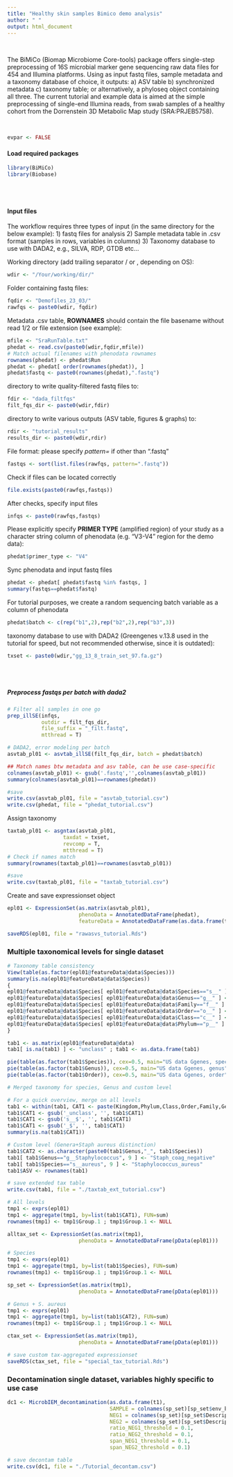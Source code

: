 ```yaml
---
title: "Healthy skin samples Bimico demo analysis"
author: " "
output: html_document
---
```


<br>


The BiMiCo (Biomap Microbiome Core-tools) package offers single-step preprocessing of 16S microbial marker gene sequencing raw data files for 454 and Illumina platforms. Using as input fastq files, sample metadata and a taxonomy database of choice, it outputs: a) ASV table b) synchronized metadata c) taxonomy table; or alternatively, a phyloseq object containing all three. 
The current tutorial and example data is aimed at the simple preprocessing of single-end Illumina reads, from swab samples of a healthy cohort from the Dorrenstein 3D Metabolic Map study (SRA:PRJEB5758).

<br>

```r
evpar <- FALSE
```

#### Load required packages

```r
library(BiMiCo)
library(Biobase)
```

<br>
<br>

#### Input files

The workflow requires three types of input (in the same directory for the below example): 1) fastq files for analysis 2) Sample metadata table in .csv format (samples in rows, variables in columns) 3) Taxonomy database to use with DADA2, e.g., SILVA, RDP, GTDB etc...

Working directory (add trailing separator / or \, depending on OS):
```r
wdir <- "/Your/working/dir/"
```
Folder containing fastq files:
```r
fqdir <- "Demofiles_23_03/"
rawfqs <- paste0(wdir, fqdir)
```
Metadata .csv table, **ROWNAMES** should contain the file basename without read 1/2 or file extension (see example):
```r
mfile <- "SraRunTable.txt"
phedat <- read.csv(paste0(wdir,fqdir,mfile))
# Match actual filenames with phenodata rownames
rownames(phedat) <- phedat$Run
phedat <- phedat[ order(rownames(phedat)), ]
phedat$fastq <- paste0(rownames(phedat),".fastq")
```
directory to write quality-filtered fastq files to:
```r
fdir <- "dada_filtfqs"
filt_fqs_dir <- paste0(wdir,fdir)
```
directory to write various outputs (ASV table, figures & graphs) to:
```r
rdir <- "tutorial_results"
results_dir <- paste0(wdir,rdir)
```
File format: please specify *pattern=* if other than ".fastq"
```r
fastqs <- sort(list.files(rawfqs, pattern=".fastq"))
```
Check if files can be located correctly
```r
file.exists(paste0(rawfqs,fastqs))
```
After checks, specify input files
```r
infqs <- paste0(rawfqs,fastqs)
```
Please explicitly specify **PRIMER TYPE** (amplified region) of your study as a character string column of phenodata (e.g. "V3-V4" region for the demo data):
```r
phedat$primer_type <- "V4"
```
Sync phenodata and input fastq files
```r
phedat <- phedat[ phedat$fastq %in% fastqs, ]
summary(fastqs==phedat$fastq)
```
For tutorial purposes, we create a random sequencing batch variable as a column of phenodata
```r
phedat$batch <- c(rep("b1",2),rep("b2",2),rep("b3",3))
```
taxonomy database to use with DADA2 (Greengenes v.13.8 used in the tutorial for speed, but not recommended otherwise, since it is outdated):
```r
txset <- paste0(wdir,"gg_13_8_train_set_97.fa.gz")
```

<br>
<br>

##### Preprocess fastqs per batch with dada2
```r

# Filter all samples in one go
prep_illSE(infqs, 
           outdir = filt_fqs_dir,
           file_suffix = "_filt.fastq",
           mtthread = T)

# DADA2, error modeling per batch
asvtab_pl01 <- asvtab_illSE(filt_fqs_dir, batch = phedat$batch)

## Match names btw metadata and asv table, can be use case-specific
colnames(asvtab_pl01) <- gsub('.fastq','',colnames(asvtab_pl01))
summary(colnames(asvtab_pl01)==rownames(phedat))

#save
write.csv(asvtab_pl01, file = "asvtab_tutorial.csv")
write.csv(phedat, file = "phedat_tutorial.csv")
```
Assign taxonomy
```r
taxtab_pl01 <- asgntax(asvtab_pl01,
                  taxdat = txset,
                  revcomp = T,
                  mtthread = T)
# Check if names match
summary(rownames(taxtab_pl01)==rownames(asvtab_pl01))

#save
write.csv(taxtab_pl01, file = "taxtab_tutorial.csv")
```

Create and save expressionset object
```r
epl01 <- ExpressionSet(as.matrix(asvtab_pl01),
                       phenoData = AnnotatedDataFrame(phedat),
                       featureData = AnnotatedDataFrame(as.data.frame(taxtab_pl01)) )

saveRDS(epl01, file = "rawasvs_tutorial.Rds")

```

### Multiple taxonomical levels for single dataset
```r

# Taxonomy table consistency
View(table(as.factor(epl01@featureData@data$Species)))
summary(is.na(epl01@featureData@data$Species))
{
epl01@featureData@data$Species[ epl01@featureData@data$Species=="s__" ] <- NA
epl01@featureData@data$Species[ epl01@featureData@data$Genus=="g__" ] <- NA
epl01@featureData@data$Species[ epl01@featureData@data$Family=="f__" ] <- NA
epl01@featureData@data$Species[ epl01@featureData@data$Order=="o__" ] <- NA
epl01@featureData@data$Species[ epl01@featureData@data$Class=="c__" ] <- NA
epl01@featureData@data$Species[ epl01@featureData@data$Phylum=="p__" ] <- NA
}

tab1 <- as.matrix(epl01@featureData@data)
tab1[ is.na(tab1) ] <- "unclass" ; tab1 <- as.data.frame(tab1)

pie(table(as.factor(tab1$Species)), cex=0.5, main="US data Ggenes, species")
pie(table(as.factor(tab1$Genus)), cex=0.5, main="US data Ggenes, genus")
pie(table(as.factor(tab1$Order)), cex=0.5, main="US data Ggenes, order")
```

```r
# Merged taxonomy for species, Genus and custom level

# For a quick overview, merge on all levels
tab1 <- within(tab1, CAT1 <- paste(Kingdom,Phylum,Class,Order,Family,Genus,Species, sep="_"))
tab1$CAT1 <- gsub('_unclass', '', tab1$CAT1)
tab1$CAT1 <- gsub('s__$', '', tab1$CAT1)
tab1$CAT1 <- gsub('_$', '', tab1$CAT1)
summary(is.na(tab1$CAT1))

# Custom level (Genera+Staph aureus distinction)
tab1$CAT2 <- as.character(paste0(tab1$Genus,"_", tab1$Species))
tab1[ tab1$Genus=="g__Staphylococcus", 9 ] <- "Staph_coag_negative"
tab1[ tab1$Species=="s__aureus", 9 ] <- "Staphylococcus_aureus"
tab1$ASV <- rownames(tab1)

# save extended tax table
write.csv(tab1, file = "./taxtab_ext_tutorial.csv")
```

```r
# All levels
tmp1 <- exprs(epl01)
tmp1 <- aggregate(tmp1, by=list(tab1$CAT1), FUN=sum)
rownames(tmp1) <- tmp1$Group.1 ; tmp1$Group.1 <- NULL

alltax_set <- ExpressionSet(as.matrix(tmp1),
                       phenoData = AnnotatedDataFrame(pData(epl01)))

# Species
tmp1 <- exprs(epl01)
tmp1 <- aggregate(tmp1, by=list(tab1$Species), FUN=sum)
rownames(tmp1) <- tmp1$Group.1 ; tmp1$Group.1 <- NULL

sp_set <- ExpressionSet(as.matrix(tmp1),
                       phenoData = AnnotatedDataFrame(pData(epl01)))

# Genus + S. aureus 
tmp1 <- exprs(epl01)
tmp1 <- aggregate(tmp1, by=list(tab1$CAT2), FUN=sum)
rownames(tmp1) <- tmp1$Group.1 ; tmp1$Group.1 <- NULL

ctax_set <- ExpressionSet(as.matrix(tmp1),
                       phenoData = AnnotatedDataFrame(pData(epl01)))

# save custom tax-aggregated expressionset
saveRDS(ctax_set, file = "special_tax_tutorial.Rds")
```

### Decontamination single dataset, variables highly specific to use case
```r
dc1 <- MicrobIEM_decontamination(as.data.frame(t1), 
                                 SAMPLE = colnames(sp_set)[sp_set$env_biome=="ENVO:human-associated habitat"],
                                 NEG1 = colnames(sp_set)[sp_set$Description=="Blank sample"],
                                 NEG2 = colnames(sp_set)[sp_set$Description=="Control sample"],
                                 ratio_NEG1_threshold = 0.1,
                                 ratio_NEG2_threshold = 0.1,
                                 span_NEG1_threshold = 0.1,
                                 span_NEG2_threshold = 0.1)

# save decontam table
write.csv(dc1, file = "./Tutorial_decontam.csv")
```


